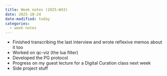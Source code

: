 ```yaml
---
title: Week notes (2025-W43)
date: 2025-10-24
date-modified: today
categories:
  - week notes
---
```


- Finished transcribing the last interview and wrote reflexive memos about it too
- Worked on qc-viz (the lua filter)
- Developed the PG protocol
- Progress on my guest lecture for a Digital Curation class next week
- Side project stuff
